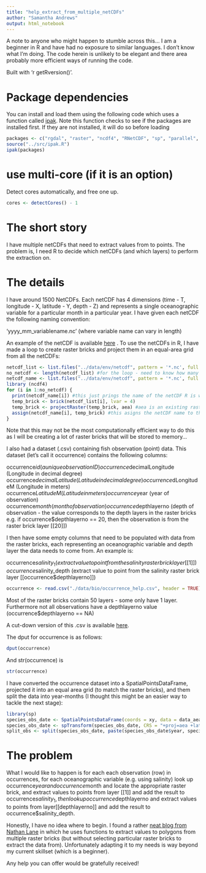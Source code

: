 ```yaml
---
title: "help_extract_from_multiple_netCDFs"
author: "Samantha Andrews"
output: html_notebook
---
```


A note to anyone who might happen to stumble across this... I am a beginner in R and have had no exposure to similar languages. I don't know what I'm doing. The code herein is unlikely to be elegant and there area probably more efficient ways of running the code.

Built with 'r getRversion()'.

# Package dependencies
You can install and load them using the following code which uses a function called [ipak](https://gist.github.com/stevenworthington/3178163). 
Note this function checks to see if the packages are installed first. If they are not installed, it will do so before loading
```r
packages <- c("rgdal", "raster", "ncdf4", "RNetCDF", "sp", "parallel", "magrittr", "data.table") 
source("../src/ipak.R")
ipak(packages)
```

# use multi-core (if it is an option)
Detect cores automatically, and free one up.
```r
cores <- detectCores() - 1
```

# The short story

I have multiple netCDFs that need to extract values from to points. The problem is, I need R to decide which netCDFs (and which layers) to perform the extraction on.

# The details

I have around 1500 NetCDFs. Each netCDF has 4 dimensions (time - T, longitude - X, latitude - Y, depth - Z) and represents a single oceanographic variable for a particular month in a particular year. I have given each netCDF the following naming convention:

'yyyy_mm_variablename.nc' (where variable name can vary in length)

An example of the netCDF is available [here](https://drive.google.com/file/d/1y2XU5RzUBRLgTXkql667a5o_PVk5LMTP/view?usp=sharing) . To use the netCDFs in R, I have made a loop to create raster bricks and project them in an equal-area grid from all the netCDFs:

```r
netcdf_list <- list.files("../data/env/netcdf", pattern = '*.nc', full.names = TRUE) #true means the full path is included
no_netcdf <- length(netcdf_list) #for the loop - need to know how many files to cycle through
netcdf_name <- list.files("../data/env/netcdf", pattern = '*.nc', full.names = FALSE) #false means the path is not included
library (ncdf4)
for (i in 1:no_netcdf) {
  print(netcdf_name[i]) #this just prings the name of the netCDF R is working on
  temp_brick <- brick(netcdf_list[i], lvar = 4)
  temp_brick <- projectRaster(temp_brick, aea) #aea is an existing raster in the projection I want that I created (environmental_data_preperation)
  assign(netcdf_name[i], temp_brick) #this asigns the netCDF name to the raster brick
}
```

Note that this may not be the most computationally efficient way to do this as I will be creating a lot of raster bricks that will be stored to memory… 

I also had a dataset (.csv) containing fish observation (point) data. This dataset (let's call it occurrence) contains the following columns:

occurrence$id (a unique observation ID)
occurrence$decimalLongitude (Longitude in decimal degree)
occurrence$decimalLatitude (Latitude in decimal degree)
occurrence$dLongitudeM (Longitude in meters)
occurrence$LatitudeM (Latitude in meters)
occurrence$year (year of observation)
occurrence$month (month of observation)
occurrence$depthlayerno (depth of observation - the value corresponds to the depth layers in the raster bricks e.g. if occurrence$depthlayerno == 20, then the observation is from the raster brick layer [[20]])

I then have some empty columns that need to be populated with data from the raster bricks, each representing an oceanographic variable and depth layer the data needs to come from. An example is:

occurrence$salinity_1 (extract value to point from the salinity raster brick layer [[1]])
occurrence$salinity_depth (extract value to point from the salinity raster brick layer [[occurrence$depthlayerno]])

```r
occurrence <- read.csv("./data/bio/occurrence_help.csv", header = TRUE)
```


Most of the raster bricks contain 50 layers - some only have 1 layer. Furthermore not all observations have a depthlayerno value (occurrence$depthlayerno == NA)

A cut-down version of this .csv is available [here](https://drive.google.com/file/d/13ZTZC48o2i0ZktobfukHjaTMh7Qbrfei/view?usp=sharing). 

The dput for occurrence is as follows:

```r
dput(occurrence)
```

And str(occurrence) is

```r
str(occurrence)
```

I have converted the occurrence dataset into a SpatialPointsDataFrame, projected it into an equal area grid (to match the raster bricks), and them split the data into year-months (I thought this might be an easier way to tackle the next stage):

```r
library(sp)
species_obs_date <- SpatialPointsDataFrame(coords = xy, data = data_aea, proj4string = CRS("+proj=longlat +datum=WGS84 +ellps=WGS84 +towgs84=0,0,0")) #convert into a spatialpoints dataframe to do the extraction
species_obs_date <- spTransform(species_obs_date, CRS = "+proj=aea +lat_1=50 +lat_2=70 +lat_0=40 +lon_0=-60 +x_0=0 +y_0=0 +ellps=GRS80 +datum=NAD83 +units=m +no_defs") #need to reproject.... note -60 used to be -91. Changed to 'straighten up'
split_obs <- split(species_obs_date, paste(species_obs_date$year, species_obs_date$month))
```

# The problem

What I would like to happen is for each  each observation (row) in occurrences, for each oceanographic variable (e.g. using salinity) look up occurrence$year and occurrence$month and locate the appropriate raster brick, and extract values to points from layer [[1]] and add the result to occurrence$salinity_1, then look up occurrence$depthlayerno and extract values to points from layer[[depthlayerno]] and add the result to occurrence$salinity_depth.

Honestly, I have no idea where to begin. I found a rather [neat blog from Nathan Lane](http://nathanlane.info/tutorial/2016/01/02/gisfunctional.html) in which he uses functions to extract values to polygons from multiple raster bricks (but without selecting particular raster bricks to extract the data from). Unfortunately adapting it to my needs is way beyond my current skillset (which is a beginner).

Any help you can offer would be gratefully received!
